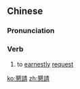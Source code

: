 {{also|恳请}}
==Chinese==
{{zh-forms|s=恳请}}

===Pronunciation===
{{zh-pron
|m=kěnqǐng
|c=han2 cing2
|mn=khún-chhéng
|cat=v
}}

===Verb===
{{zh-verb}}

# to [[earnestly]] [[request]]

[[ko:懇請]]
[[zh:懇請]]